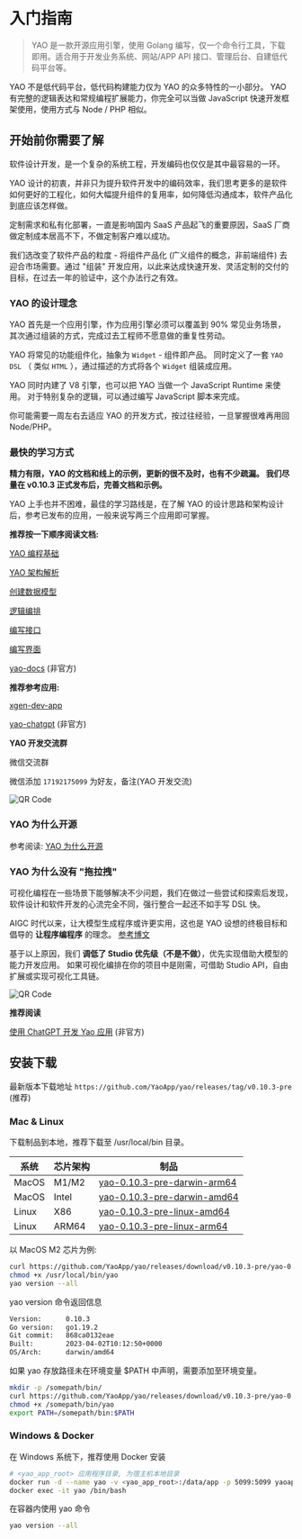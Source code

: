 # 入门指南

<blockquote>
  YAO 是一款开源应用引擎，使用 Golang
  编写，仅一个命令行工具，下载即用。适合用于开发业务系统、网站/APP API
  接口、管理后台、自建低代码平台等。
</blockquote>

<Notice type="warning">
  YAO 不是低代码平台，低代码构建能力仅为 YAO 的众多特性的一小部分。 YAO
  有完整的逻辑表达和常规编程扩展能力，你完全可以当做 JavaScript
  快速开发框架使用，使用方式与 Node / PHP 相似。
</Notice>

## 开始前你需要了解

软件设计开发，是一个复杂的系统工程，开发编码也仅仅是其中最容易的一环。

YAO 设计的初衷，并非只为提升软件开发中的编码效率，我们思考更多的是软件如何更好的工程化，如何大幅提升组件的复用率，如何降低沟通成本，软件产品化到底应该怎样做。

定制需求和私有化部署，一直是影响国内 SaaS 产品起飞的重要原因，SaaS 厂商做定制成本居高不下，不做定制客户难以成功。

我们选改变了软件产品的粒度 - 将组件产品化 (广义组件的概念，非前端组件) 去迎合市场需要。通过 "组装" 开发应用，以此来达成快速开发、灵活定制的交付的目标，在过去一年的验证中，这个办法行之有效。

### YAO 的设计理念

YAO 首先是一个应用引擎，作为应用引擎必须可以覆盖到 90% 常见业务场景，其次通过组装的方式，完成过去工程师不愿意做的重复性劳动。

YAO 将常见的功能组件化，抽象为 `Widget` - 组件即产品。 同时定义了一套 `YAO DSL` （ 类似 `HTML` ），通过描述的方式将各个 `Widget` 组装成应用。

YAO 同时内建了 V8 引擎，也可以把 YAO 当做一个 JavaScript Runtime 来使用。 对于特别复杂的逻辑，可以通过编写 JavaScript 脚本来完成。

你可能需要一周左右去适应 YAO 的开发方式，按过往经验，一旦掌握很难再用回 Node/PHP。

### 最快的学习方式

**精力有限，YAO 的文档和线上的示例，更新的很不及时，也有不少疏漏。 我们尽量在 v0.10.3 正式发布后，完善文档和示例。**

YAO 上手也并不困难，最佳的学习路线是，在了解 YAO 的设计思路和架构设计后，参考已发布的应用，一般来说写两三个应用即可掌握。

**推荐按一下顺序阅读文档:**

[YAO 编程基础](../基础/YAO%E7%BC%96%E7%A8%8B%E5%9F%BA%E7%A1%80)

[YAO 架构解析](./YAO%E6%9E%B6%E6%9E%84%E8%A7%A3%E6%9E%90.mdx)

[创建数据模型](../%E5%9F%BA%E7%A1%80/%E5%88%9B%E5%BB%BA%E6%95%B0%E6%8D%AE%E6%A8%A1%E5%9E%8B.mdx)

[逻辑编排](../%E5%9F%BA%E7%A1%80/%E9%80%BB%E8%BE%91%E7%BC%96%E6%8E%92.mdx)

[编写接口](../%E5%9F%BA%E7%A1%80/%E7%BC%96%E5%86%99%E6%8E%A5%E5%8F%A3.mdx)

[编写界面](../%E5%9F%BA%E7%A1%80/%E7%BC%96%E5%86%99%E7%95%8C%E9%9D%A2.mdx)

[yao-docs](https://wwsheng009.github.io/yao-docs/) (非官方)

**推荐参考应用:**

[xgen-dev-app](https://github.com/YaoApp/xgen-dev-app)

[yao-chatgpt](https://github.com/wwsheng009/yao-chatgpt) (非官方)

**YAO 开发交流群**

微信交流群

微信添加 `17192175099` 为好友，备注(YAO 开发交流)

![QR Code](./assets/wechat.jpg)

### YAO 为什么开源

参考阅读: [YAO 为什么开源](../%E4%B8%93%E5%AE%B6/%E5%8F%82%E4%B8%8E%E8%B4%A1%E7%8C%AE.mdx)

### YAO 为什么没有 "拖拉拽"

可视化编程在一些场景下能够解决不少问题，我们在做过一些尝试和探索后发现，软件设计和软件开发的心流完全不同，强行整合一起还不如手写 DSL 快。

AIGC 时代以来，让大模型生成程序或许更实用，这也是 YAO 设想的终极目标和倡导的 **让程序编程序** 的理念。 [参考博文](https://yaoapps.com/blog/2)

基于以上原因，我们 **调低了 Studio 优先级（不是不做）**，优先实现借助大模型的能力开发应用。 如果可视化编排在你的项目中是刚需，可借助 Studio API，自由扩展或实现可视化工具链。

![QR Code](./assets/aigc.jpg)

**推荐阅读**

[使用 ChatGPT 开发 Yao 应用](https://wwsheng009.github.io/yao-docs/ChatGPT/%E4%BD%BF%E7%94%A8ChatGPT%E5%BC%80%E5%8F%91YAO%E5%BA%94%E7%94%A8.html) (非官方)

## 安装下载

最新版本下载地址 `https://github.com/YaoApp/yao/releases/tag/v0.10.3-pre` (推荐)

### Mac & Linux

下载制品到本地，推荐下载至 /usr/local/bin 目录。

| 系统  | 芯片架构 | 制品                                                                                                                   |
| ----- | -------- | ---------------------------------------------------------------------------------------------------------------------- |
| MacOS | M1/M2    | [yao-0.10.3-pre-darwin-arm64](https://github.com/YaoApp/yao/releases/download/v0.10.3-pre/yao-0.10.3-pre-darwin-arm64) |
| MacOS | Intel    | [yao-0.10.3-pre-darwin-amd64](https://github.com/YaoApp/yao/releases/download/v0.10.3-pre/yao-0.10.3-pre-darwin-amd64) |
| Linux | X86      | [yao-0.10.3-pre-linux-amd64](https://github.com/YaoApp/yao/releases/download/v0.10.3-pre/yao-0.10.3-pre-linux-amd64)   |
| Linux | ARM64    | [yao-0.10.3-pre-linux-arm64](https://github.com/YaoApp/yao/releases/download/v0.10.3-pre/yao-0.10.3-pre-linux-arm64)   |

以 MacOS M2 芯片为例:

```bash
curl https://github.com/YaoApp/yao/releases/download/v0.10.3-pre/yao-0.10.3-pre-darwin-arm64 --output /usr/local/bin/yao
chmod +x /usr/local/bin/yao
yao version --all
```

yao version 命令返回信息

```bash
Version:	  0.10.3
Go version:	  go1.19.2
Git commit:	  868ca0132eae
Built:	      2023-04-02T10:12:50+0000
OS/Arch:	  darwin/amd64
```

<Notice type="warning">
  如果 yao 存放路径未在环境变量 $PATH 中声明，需要添加至环境变量。
</Notice>

```bash
mkdir -p /somepath/bin/
curl https://github.com/YaoApp/yao/releases/download/v0.10.3-pre/yao-0.10.3-pre-darwin-arm64 --output /somepath/bin/yao
chmod +x /somepath/bin/yao
export PATH=/somepath/bin:$PATH
```

### Windows & Docker

在 Windows 系统下，推荐使用 Docker 安装

```bash
# <yao_app_root> 应用程序目录, 为宿主机本地目录
docker run -d --name yao -v <yao_app_root>:/data/app -p 5099:5099 yaoapp/yao:0.10.3-amd64-dev
docker exec -it yao /bin/bash
```

在容器内使用 yao 命令

```bash
yao version --all
```
